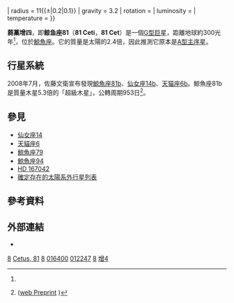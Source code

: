{{Starbox begin 
| name = [[佛蘭斯蒂德命名法|81 Ceti]]
}}
{{Starbox observe 
| epoch = J2000.0
| constell = [[鯨魚座|鯨魚座]]
| 星官 = [[昴宿|昴宿]] [[蒭藁|蒭藁]]
| ra = {{RA|02|37|41.80}} <ref name="hipparcos">{{cite web | url=http://webviz.u-strasbg.fr/viz-bin/VizieR-5?-out.add=.&-source=I/311/hip2&recno=12215 | title=HIP 12247 | work=Hipparcos, the New Reduction | author=van Leeuwen, F. | year=2007 | accessdate=2010-01-27 | archive-date=2019-04-02 | archive-url=https://web.archive.org/web/20190402114112/https://www.aanda.org/index.php?option=com_article&access=bibcode&Itemid=129&bibcode=2007A%26A...474..653VFUL | dead-url=no }}</ref>   
| dec = {{DEC|–03|23|46.2}} <ref name="hipparcos"/>
| appmag_v = 5.656
}} 
{{Starbox character 
| class = G5III
| r-i = 
| v-r = 
| b-v = 1.011
| u-b = 
| variable = ''None''
}} 
{{Starbox astrometry 
| radial_v =  +7.7
| prop_mo_ra = 40.18 ± 0.52 <ref name="hipparcos"/>
| prop_mo_dec = -42.91 ± 0.55 <ref name="hipparcos"/>
| parallax = 10.81
| p_error = 0.45
| parallax_footnote = <ref name="hipparcos"/>
| absmag_v = 0.718
}} 
{{Starbox detail 
| age = 
| metal = –0.06 ± 0.03
| mass = 2.4{{±|0.1|0.4}}
| radius = 11{{±|0.2|0.1}}
| gravity = 3.2
| rotation = 
| luminosity = 
| temperature = 
}} 
{{Starbox catalog 
| names = [[Bonner_Durchmusterung|BD-04°436]], [[博斯星表|GC 3158]], [[導引星表|GSC 04701-01094]], [[Henry_Draper_catalogue|HD 16400]], [[Hipparcos_catalogue|HIP 12247]], [[Harvard_Revised_catalogue|HR 771]], [[Smithsonian_Astrophysical_Observatory_catalogue|SAO 130026]]
}}
{{Starbox reference
| Simbad = 81+Cet
| NSTED = 81+Cet
| EPE = 81+Cet
}}
{{Starbox end}}

'''蒭藁增四'''，即'''鲸鱼座81'''（'''81 Ceti'''，'''81 Cet'''）是一個[[恆星光譜|G型]][[巨星|巨星]]，距離地球約300光年<ref name="hipparcos"/>，位於[[鯨魚座|鯨魚座]]。它的質量是太陽的2.4倍，因此推測它原本是[[A型主序星|A型主序星]]。

== 行星系統 ==
2008年7月，佐藤文衛宣布發現[[鯨魚座81b|鯨魚座81b]]、[[仙女座14b|仙女座14b]]、[[天猫座6b|天猫座6b]]。鯨魚座81b是質量木星5.3倍的「超級木星」，公轉周期953日<ref name="Sato">{{cite journal | url=http://pasj.asj.or.jp/v60/n6/600610/600610.pdf | author=Sato ''et al.'' | author2=Toyota, Eri | author3=Omiya, Masashi | author4=Izumiura, Hideyuki | author5=Kambe, Eiji | author6=Masuda, Seiji | author7=Takeda, Yoichi | author8=Itoh, Yoichi | author9=Ando, Hiroyasu | title=Planetary Companions to Evolved Intermediate-Mass Stars: 14 Andromedae, 81 Ceti, 6 Lyncis, and HD167042 | journal=Publications of the Astronomical Society of Japan | volume=60 | issue=6 | pages=1317–1326 | year=2008 | format=PDF | bibcode=2008PASJ...60.1317S | access-date=2012-03-20 | archive-date=2020-07-16 | archive-url=https://web.archive.org/web/20200716003846/http://pasj.asj.or.jp/v60/n6/600610/600610.pdf | dead-url=no }}([http://arxiv.org/abs/0807.0268 web Preprint] {{Wayback|url=http://arxiv.org/abs/0807.0268 |date=20160105192035 }})</ref>。

{{OrbitboxPlanet begin
| table_ref = <ref name="Sato"/>}}
{{OrbitboxPlanet
| exoplanet = [[鯨魚座81b|b]]
| mass = ≥5.3
| period = 952.7 ± 8.8
| semimajor = 2.5
| eccentricity = 0.206 ± 0.029
}}
{{Orbitbox end}}

==參見==
*[[仙女座14|仙女座14]]
*[[天貓座6|天貓座6]]
*[[鯨魚座79|鯨魚座79]]
*[[鯨魚座94|鯨魚座94]]
*[[HD_167042|HD 167042]]
*[[確定存在的太陽系外行星列表|確定存在的太陽系外行星列表]]

==參考資料==
{{reflist}}

==外部連結==
* {{cite web |url=http://exoplanet.eu/star.php?st=81+Cet |title=Notes for star 81 Cet |author=Jean Schneider |year=2011 |work= |publisher=[[太陽系外行星百科|Extrasolar Planets Encyclopaedia]] |accessdate=12 October 2011 |archive-date=2012-02-29 |archive-url=https://web.archive.org/web/20120229100944/http://exoplanet.eu/star.php?st=81+Cet |dead-url=no }}

{{Sky|02|37|41.8003|-|03|23|46.229|317}}

{{鲸鱼座恒星}}

[[Category:鯨魚座|8]]
[[Category:佛氏天體|Cetus, 81]]
[[Category:G-型巨星|8]]
[[Category:HD和HDE天體|016400]]
[[Category:HIP天體|012247]]
[[Category:行星系|8]]
[[Category:蒭藁|增4]]